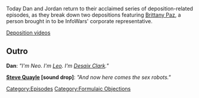 {{DEFAULTSORT:
    #_EPISODE_0685:Formulaic Objections Part 7
}}{{Episode
    | title           = Formulaic Objections Part 7
    | caption         = Listen to this episode on [https://knowledgefight.libsyn.com/685-formulaic-objections-part-7 Libsyn] [https://open.spotify.com/episode/2XXmksljhyl20gpUs6k4Sm Spotify]
    | episodeNumber   = 685
    | length          = 03:02:56
    | airDate         = May 25, 2022
    | episodeType     = [[:Category:Formulaic Objections|Formulaic Objections]]
    | previousEpisode = [[684: May 20, 2022]]
    | nextEpisode     = [[686: Continental Negotiations]]
}}

{{Stub}}

Today Dan and Jordan return to their acclaimed series of deposition-related episodes, as they break down two depositions featuring [[Brittany Paz]], a person brought in to be InfoWars' corporate representative.

[https://www.youtube.com/channel/UCeeCy2sW9BRXjlfsIOA5DgA Deposition videos]

==Outro==

'''Dan''': ''"I'm Neo. I'm [[leo Zagami|Leo]]. I'm [[Desaix Clark]]."''

'''[[Steve Quayle]] [sound drop]''': ''"And now here comes the sex robots."''

[[Category:Episodes]]
[[Category:Formulaic Objections]]

